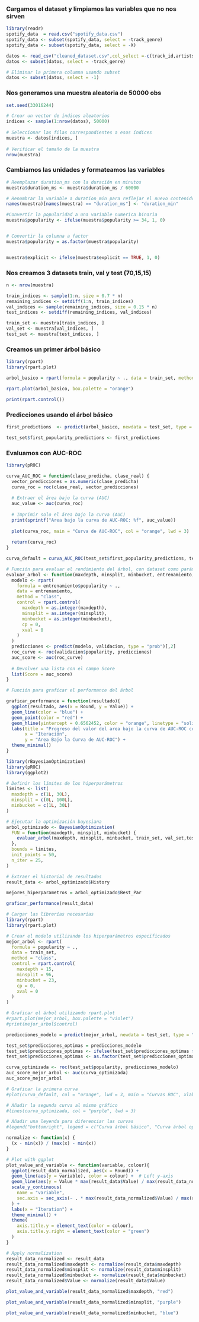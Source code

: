 ### Cargamos el dataset y limpiamos las variables que no nos sirven

```r
library(readr)
spotify_data  = read.csv("spotify_data.csv")
spotify_data <- subset(spotify_data, select = -track_genre)
spotify_data <- subset(spotify_data, select = -X)

datos <- read_csv("cleaned_dataset.csv",col_select =-c(track_id,artists,album_name,track_name), show_col_types = FALSE)
datos <- subset(datos, select = -track_genre)

# Eliminar la primera columna usando subset
datos <- subset(datos, select = -1)
```

### Nos generamos una muestra aleatoria de 50000 obs

```r
set.seed(33016244)

# Crear un vector de índices aleatorios
indices <- sample(1:nrow(datos), 50000)
  
# Seleccionar las filas correspondientes a esos índices
muestra <- datos[indices, ]
  
# Verificar el tamaño de la muestra
nrow(muestra)

```

### Cambiamos las unidades y formateamos las variables

```r
# Reemplazar duration_ms con la duración en minutos
muestra$duration_ms <- muestra$duration_ms / 60000

# Renombrar la variable a duration_min para reflejar el nuevo contenido
names(muestra)[names(muestra) == "duration_ms"] <- "duration_min"

#Convertir la popularidad a una variable numerica binaria
muestra$popularity <- ifelse(muestra$popularity >= 34, 1, 0)


# Convertir la columna a factor
muestra$popularity = as.factor(muestra$popularity)


muestra$explicit <- ifelse(muestra$explicit == TRUE, 1, 0)
```

### Nos creamos 3 datasets train, val y test (70,15,15)

```r

n <- nrow(muestra)

train_indices <- sample(1:n, size = 0.7 * n)
remaining_indices <- setdiff(1:n, train_indices)
val_indices <- sample(remaining_indices, size = 0.15 * n)
test_indices <- setdiff(remaining_indices, val_indices)

train_set <- muestra[train_indices, ]
val_set <- muestra[val_indices, ]
test_set <- muestra[test_indices, ]

```

### Creamos un primer árbol básico

```r

library(rpart)
library(rpart.plot)

arbol_basico = rpart(formula = popularity ~ ., data = train_set, method = "class")

rpart.plot(arbol_basico, box.palette = "orange")

print(rpart.control())

```

### Predicciones usando el árbol básico


```r

first_predictions  <- predict(arbol_basico, newdata = test_set, type = "class")

test_set$first_popularity_predictions <- first_predictions

```

### Evaluamos con AUC-ROC

```r

library(pROC)

curva_AUC_ROC = function(clase_predicha, clase_real) {
  vector_predicciones = as.numeric(clase_predicha)
  curva_roc = roc(clase_real, vector_predicciones)
  
  # Extraer el área bajo la curva (AUC)
  auc_value <- auc(curva_roc)
  
  # Imprimir solo el área bajo la curva (AUC)
  print(sprintf("Area bajo la curva de AUC-ROC: %f", auc_value))
  
  plot(curva_roc, main = "Curva de AUC-ROC", col = "orange", lwd = 3)
  
  return(curva_roc)
}

curva_default = curva_AUC_ROC(test_set$first_popularity_predictions, test_set$popularity)
```

```r
# Función para evaluar el rendimiento del árbol, con dataset como parámetro
evaluar_arbol <- function(maxdepth, minsplit, minbucket, entrenamiento, validacion,testing) {
  modelo <- rpart(
    formula = entrenamiento$popularity ~ ., 
    data = entrenamiento, 
    method = "class", 
    control = rpart.control(
      maxdepth = as.integer(maxdepth), 
      minsplit = as.integer(minsplit), 
      minbucket = as.integer(minbucket),
      cp = 0,
      xval = 0
    )
  )
  predicciones <- predict(modelo, validacion, type = "prob")[,2]
  roc_curve <- roc(validacion$popularity, predicciones)
  auc_score <- auc(roc_curve)
  
  # Devolver una lista con el campo Score
  list(Score = auc_score)
}

# Función para graficar el performance del árbol

graficar_performance = function(resultado){
  ggplot(resultado, aes(x = Round, y = Value)) +
  geom_line(color = "blue") +
  geom_point(color = "red") +
  geom_hline(yintercept = 0.6562452, color = "orange", linetype = "solid", size = 1, alpha = 0.70) +
  labs(title = "Progreso del valor del area bajo la curva de AUC-ROC con Optimización Bayesiana",
       x = "Iteración",
       y = "Área Bajo la Curva de AUC-ROC") +
  theme_minimal()
}

```

```r
library(rBayesianOptimization)
library(pROC)
library(ggplot2)

# Definir los límites de los hiperparámetros
limites <- list(
  maxdepth = c(1L, 30L), 
  minsplit = c(0L, 100L), 
  minbucket = c(1L, 30L)
)

# Ejecutar la optimización bayesiana
arbol_optimizado <- BayesianOptimization(
  FUN = function(maxdepth, minsplit, minbucket) {
    evaluar_arbol(maxdepth, minsplit, minbucket, train_set, val_set,test_set)
  },
  bounds = limites,
  init_points = 50,
  n_iter = 25,
)

# Extraer el historial de resultados
result_data <- arbol_optimizado$History

mejores_hiperparametros = arbol_optimizado$Best_Par

graficar_performance(result_data)
```

```r
# Cargar las librerías necesarias
library(rpart)
library(rpart.plot)

# Crear el modelo utilizando los hiperparámetros especificados
mejor_arbol <- rpart(
  formula = popularity ~ ., 
  data = train_set, 
  method = "class", 
  control = rpart.control(
    maxdepth = 15, 
    minsplit = 96, 
    minbucket = 23,
    cp = 0,
    xval = 0
  )
)

# Graficar el árbol utilizando rpart.plot
#rpart.plot(mejor_arbol, box.palette = "violet")
#print(mejor_arbol$control)

predicciones_modelo = predict(mejor_arbol, newdata = test_set, type = "prob")[,2]

test_set$predicciones_optimas = predicciones_modelo
test_set$predicciones_optimas <- ifelse(test_set$predicciones_optimas >= 0.5, 1, 0)
test_set$predicciones_optimas <- as.factor(test_set$predicciones_optimas)

curva_optimizada <- roc(test_set$popularity, predicciones_modelo)
auc_score_mejor_arbol <- auc(curva_optimizada)
auc_score_mejor_arbol
```

```r


# Graficar la primera curva
#plot(curva_default, col = "orange", lwd = 3, main = "Curvas ROC", xlab = "Tasa de Falsos Positivos", ylab = "Tasa de Verdaderos Positivos")

# Añadir la segunda curva al mismo gráfico
#lines(curva_optimizada, col = "purple", lwd = 3)

# Añadir una leyenda para diferenciar las curvas
#legend("bottomright", legend = c("Curva árbol básico", "Curva árbol optimizado"), col = c("orange", "purple"), lwd = 3)
```


```r

normalize <- function(x) {
  (x - min(x)) / (max(x) - min(x))
}

# Plot with ggplot
plot_value_and_variable <- function(variable, colour){
  ggplot(result_data_normalized, aes(x = Round)) +
  geom_line(aes(y = variable), color = colour) +  # Left y-axis
  geom_line(aes(y = Value * max(result_data$Value) / max(result_data_normalized$Value)), color = "green") + # Right y-axis
  scale_y_continuous(
    name = "variable",
    sec.axis = sec_axis(~ . * max(result_data_normalized$Value) / max(result_data$Value), name = "Value")  # Secondary axis
  ) +
  labs(x = "Iteration") +
  theme_minimal() +
  theme(
    axis.title.y = element_text(color = colour),
    axis.title.y.right = element_text(color = "green")
  )
}

# Apply normalization
result_data_normalized <- result_data
result_data_normalized$maxdepth <- normalize(result_data$maxdepth)
result_data_normalized$minsplit <- normalize(result_data$minsplit)
result_data_normalized$minbucket <- normalize(result_data$minbucket)
result_data_normalized$Value <- normalize(result_data$Value)

plot_value_and_variable(result_data_normalized$maxdepth, "red")

plot_value_and_variable(result_data_normalized$minsplit, "purple")

plot_value_and_variable(result_data_normalized$minbucket, "blue")

```